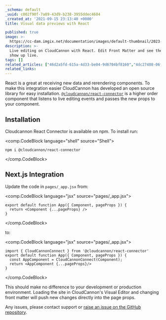 ```yaml
---
_schema: default
_uuid: c002f90f-7a89-43d9-b238-3955ddec4604
_created_at: '2021-09-15 23:13:40 +0000'
title: Visual data previews with React

published: true
image: >-
  https://cc-dam.imgix.net/documentation/images/default-thumbnail/2023-Q4/CloudCannon-Documentation-Thumbnail.png
description: >-
  Live editing on CloudCannon with React. Edit Front Matter and see the changes
  show up live.
tags: []
related_articles: ["46d2a5fd-615a-4d33-be84-9d6704bf8160","4dc27408-06fe-403e-8bb3-a439805625ea"]
related_links:
---
```

React is a great at receiving new data and rerendering components. To make this integration easier CloudCannon has developed an open source library for easy installation. [`@cloudcannon/react-connector`](https://github.com/CloudCannon/react-connector) is a higher order component that listens to live editing events and passes the new props to your component.

## Installation
Cloudcannon React Connector is available on npm. To install run:

<comp.CodeBlock language="shell" source="Shell">
```
npm i @cloudcannon/react-connector
```
</comp.CodeBlock>

## Next.js Integration
Update the code in `pages/_app.jsx` from:

<comp.CodeBlock language="jsx" source="pages/_app.jsx">
```
export default function App({ Component, pageProps }) {
  return <Component {...pageProps} />
}
```
</comp.CodeBlock>

to:

<comp.CodeBlock language="jsx" source="pages/_app.jsx">
```
import { CloudCannonConnect } from '@cloudcannon/react-connector'
export default function App({ Component, pageProps }) {
  const AppComponent = CloudCannonConnect(Component);
  return <AppComponent {...pageProps}/>
}
```
</comp.CodeBlock>

This should make no difference to your development or production environment. Loading the site in CloudCannon's Visual Editor and changing front matter will push new changes directly into the page props.

Any issues, please contact support or [raise an issue on the GitHub repository](https://github.com/CloudCannon/react-connector/issues).
